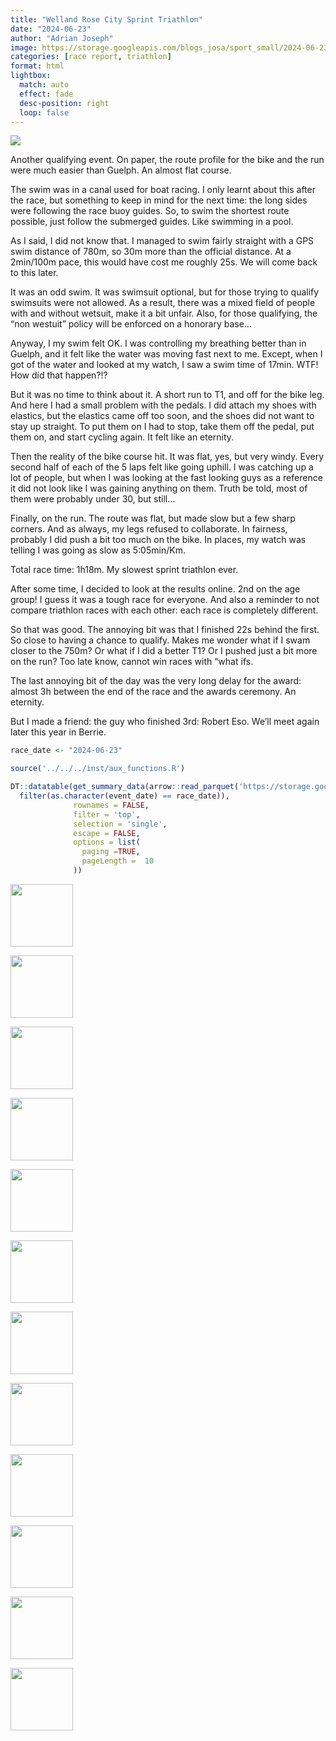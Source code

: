 ```yaml
---
title: "Welland Rose City Sprint Triathlon"
date: "2024-06-23"
author: "Adrian Joseph"
image: https://storage.googleapis.com/blogs_josa/sport_small/2024-06-23_WELLAND_ROSE_CITY_SPRINT_TRIATHLON/img/12.jpg
categories: [race report, triathlon]
format: html
lightbox:
  match: auto
  effect: fade
  desc-position: right
  loop: false
---
```

![](https://storage.googleapis.com/blogs_josa/sport_small/2024-06-23_WELLAND_ROSE_CITY_SPRINT_TRIATHLON/img/12.jpg)


Another qualifying event. On paper, the route profile for the bike and the run were much easier than Guelph. An almost flat course.

The swim was in a canal used for boat racing. I only learnt about this after the race, but something to keep in mind for the next time: the long sides were following the race buoy guides. So, to swim the shortest route possible, just follow the submerged guides. Like swimming in a pool.

As I said, I did not know that. I managed to swim fairly straight with a GPS swim distance of 780m, so 30m more than the official distance. At a 2min/100m pace, this would have cost me roughly 25s. We will come back to this later.

It was an odd swim. It was swimsuit optional, but for those trying to qualify swimsuits were not allowed. As a result, there was a mixed field of people with and without wetsuit, make it a bit unfair. Also, for those qualifying, the "non westuit" policy will be enforced on a honorary base...

Anyway, I my swim felt OK. I was controlling my breathing better than in Guelph, and it felt like the water was moving fast next to me. Except, when I got of the water and looked at my watch, I saw a swim time of 17min. WTF! How did that happen?!?

But it was no time to think about it. A short run to T1, and off for the bike leg. And here I had a small problem with the pedals. I did attach my shoes with elastics, but the elastics came off too soon, and the shoes did not want to stay up straight. To put them on I had to stop, take them off the pedal, put them on, and start cycling again. It felt like an eternity.

Then the reality of the bike course hit. It was flat, yes, but very windy. Every second half of each of the 5 laps felt like going uphill. I was catching up a lot of people, but when I was looking at the fast looking guys as a reference it did not look like I was gaining anything on them. Truth be told, most of them were probably under 30, but still...

Finally, on the run. The route was flat, but made slow but a few sharp corners. And as always, my legs refused to collaborate. In fairness, probably I did push a bit too much on the bike. In places, my watch was telling I was going as slow as 5:05min/Km.

Total race time: 1h18m. My slowest sprint triathlon ever.

After some time, I decided to look at the results online. 2nd on the age group! I guess it was a tough race for everyone. And also a reminder to not compare triathlon races with each other: each race is completely different.

So that was good. The annoying bit was that I finished 22s behind the first. So close to having a chance to qualify. Makes me wonder what if I swam closer to the 750m? Or what if I did a better T1? Or I pushed just a bit more on the run? Too late know, cannot win races with "what ifs.

The last annoying bit of the day was the very long delay for the award: almost 3h between the end of the race and the awards ceremony. An eternity.

But I made a friend: the guy who finished 3rd: Robert Eso. We'll meet again later this year in Berrie.

```r
race_date <- "2024-06-23"

source('../../../inst/aux_functions.R')

DT::datatable(get_summary_data(arrow::read_parquet('https://storage.googleapis.com/blogs_josa/sport/parquets/main_dataset.parquet') |>
  filter(as.character(event_date) == race_date)),
              rownames = FALSE,
              filter = 'top',
              selection = 'single',
              escape = FALSE,
              options = list(
                paging =TRUE,
                pageLength =  10
              ))
```


::: {layout-ncol=4}
![](https://storage.googleapis.com/blogs_josa/sport_small/2024-06-23_WELLAND_ROSE_CITY_SPRINT_TRIATHLON/img/00.png){ width="100" group="hi" }

![](https://storage.googleapis.com/blogs_josa/sport_small/2024-06-23_WELLAND_ROSE_CITY_SPRINT_TRIATHLON/img/01.png){ width="100" group="hi" }

![](https://storage.googleapis.com/blogs_josa/sport_small/2024-06-23_WELLAND_ROSE_CITY_SPRINT_TRIATHLON/img/02.png){ width="100" group="hi" }

![](https://storage.googleapis.com/blogs_josa/sport_small/2024-06-23_WELLAND_ROSE_CITY_SPRINT_TRIATHLON/img/03.png){ width="100" group="hi" }

![](https://storage.googleapis.com/blogs_josa/sport_small/2024-06-23_WELLAND_ROSE_CITY_SPRINT_TRIATHLON/img/04.png){ width="100" group="hi" }

![](https://storage.googleapis.com/blogs_josa/sport_small/2024-06-23_WELLAND_ROSE_CITY_SPRINT_TRIATHLON/img/05.png){ width="100" group="hi" }

![](https://storage.googleapis.com/blogs_josa/sport_small/2024-06-23_WELLAND_ROSE_CITY_SPRINT_TRIATHLON/img/06.png){ width="100" group="hi" }

![](https://storage.googleapis.com/blogs_josa/sport_small/2024-06-23_WELLAND_ROSE_CITY_SPRINT_TRIATHLON/img/07.png){ width="100" group="hi" }

![](https://storage.googleapis.com/blogs_josa/sport_small/2024-06-23_WELLAND_ROSE_CITY_SPRINT_TRIATHLON/img/08.jpg){ width="100" group="hi" }

![](https://storage.googleapis.com/blogs_josa/sport_small/2024-06-23_WELLAND_ROSE_CITY_SPRINT_TRIATHLON/img/09.jpg){ width="100" group="hi" }

![](https://storage.googleapis.com/blogs_josa/sport_small/2024-06-23_WELLAND_ROSE_CITY_SPRINT_TRIATHLON/img/11.jpg){ width="100" group="hi" }

![](https://storage.googleapis.com/blogs_josa/sport_small/2024-06-23_WELLAND_ROSE_CITY_SPRINT_TRIATHLON/img/12.jpg){ width="100" group="hi" }


:::

